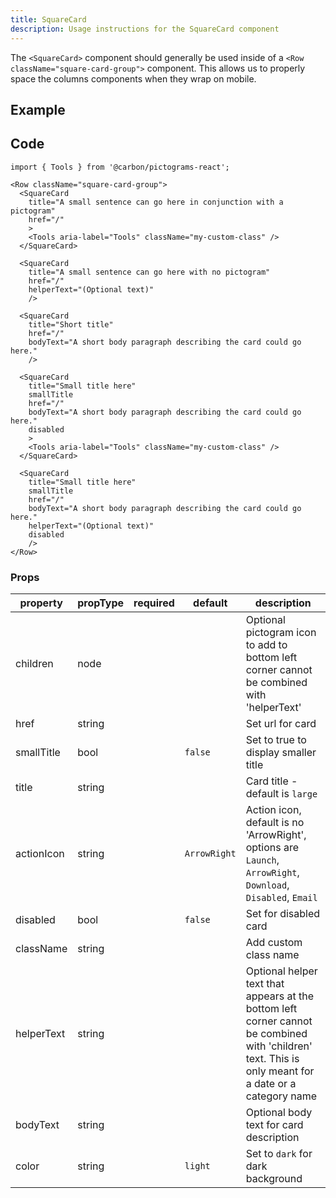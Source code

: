 ```yaml
---
title: SquareCard
description: Usage instructions for the SquareCard component
---
```



<PageDescription>

The `<SquareCard>` component should generally be used inside of a
`<Row className="square-card-group">` component. This allows us to
properly space the columns components when they wrap on mobile.

</PageDescription>

## Example


<Row className="square-card-group">
<SquareCard
  title="A small sentence can go here in conjunction with a pictogram"
  href="/"
  >
  <Tools aria-label="Tools" className="my-custom-class" />
</SquareCard>
<SquareCard
  title="A small sentence can go here with no pictogram"
  href="/"
  helperText="(Optional text)"
  />
<SquareCard
  title="Short title"
  href="/"
  bodyText="A short body paragraph describing the card could go here."
  />
<SquareCard
  title="Small title here"
  smallTitle
  href="/"
  bodyText="A short body paragraph describing the card could go here."
  disabled
  >
  <Tools aria-label="Tools" className="my-custom-class" />
</SquareCard>
<SquareCard
  title="Small title here"
  smallTitle
  href="/"
  bodyText="A short body paragraph describing the card could go here."
  helperText="(Optional text)"
  disabled
  />
</Row>

## Code

```mdx path=components/SquareCard/SquareCard.js src=https://github.com/carbon-design-system/gatsby-theme-carbon/tree/main/packages/gatsby-theme-carbon/src/components/SquareCard
import { Tools } from '@carbon/pictograms-react';

<Row className="square-card-group">
  <SquareCard
    title="A small sentence can go here in conjunction with a pictogram"
    href="/"
    >
    <Tools aria-label="Tools" className="my-custom-class" />
  </SquareCard>

  <SquareCard
    title="A small sentence can go here with no pictogram"
    href="/"
    helperText="(Optional text)"
    />

  <SquareCard
    title="Short title"
    href="/"
    bodyText="A short body paragraph describing the card could go here."
    />

  <SquareCard
    title="Small title here"
    smallTitle
    href="/"
    bodyText="A short body paragraph describing the card could go here."
    disabled
    >
    <Tools aria-label="Tools" className="my-custom-class" />
  </SquareCard>

  <SquareCard
    title="Small title here"
    smallTitle
    href="/"
    bodyText="A short body paragraph describing the card could go here."
    helperText="(Optional text)"
    disabled
    />
</Row>
```

### Props

| property      | propType | required | default     | description                                                                                                      |
| ------------- | -------- | -------- | ----------- | ---------------------------------------------------------------------------------------------------------------- |
| children      | node     |          |             | Optional pictogram icon to add to bottom left corner cannot be combined with 'helperText'                        |
| href          | string   |          |             | Set url for card                                                                                                 |
| smallTitle    | bool     |          | `false`     | Set to true to display smaller title                                                                             |
| title         | string   |          |             | Card title - default is `large`                                                                                  |
| actionIcon    | string   |          | `ArrowRight`| Action icon, default is no 'ArrowRight', options are `Launch`, `ArrowRight`, `Download`, `Disabled`, `Email`     |
| disabled      | bool     |          | `false`     | Set for disabled card                                                                                            |
| className     | string   |          |             | Add custom class name                                                                                            |
| helperText    | string   |          |             | Optional helper text that appears at the bottom left corner cannot be combined with 'children' text. This is only meant for a date or a category name              |
| bodyText      | string   |          |             | Optional body text for card description                                                                          |
| color         | string   |          | `light`     | Set to `dark` for dark background                                                                                |